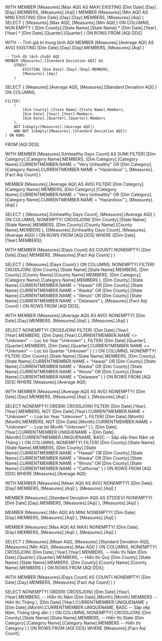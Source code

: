 ﻿WITH 
    MEMBER [Measures].[Max AQI] AS
        MAX(
            EXISTING [Dim Date].[Day].[Day].MEMBERS,
            [Measures].[Aqi]
        )
    MEMBER [Measures].[Min AQI] AS
        MIN(
            EXISTING [Dim Date].[Day].[Day].MEMBERS,
            [Measures].[Aqi]
        )
SELECT 
    {
        [Measures].[Max AQI],
        [Measures].[Min AQI]
    } ON COLUMNS,
    NON EMPTY 
    (
        [Dim County].[State Name].[State Name] *
        [Dim Date].[Year].[Year] *
        [Dim Date].[Quarter].[Quarter]
    ) ON ROWS
FROM [AQI DDS]

WITH 
    -- Tính giá trị trung bình AQI
    MEMBER [Measures].[Average AQI] AS
        AVG(
            EXISTING [Dim Date].[Day].[Day].MEMBERS,
            [Measures].[Aqi]
        )

    -- Tính độ lệch chuẩn AQI
    MEMBER [Measures].[Standard Deviation AQI] AS
        STDEV(
            EXISTING [Dim Date].[Day].[Day].MEMBERS,
            [Measures].[Aqi]
        )

SELECT 
    {
        [Measures].[Average AQI],
        [Measures].[Standard Deviation AQI]
    } ON COLUMNS,
    
    FILTER(
        (
            [Dim County].[State Name].[State Name].Members,
            [Dim Date].[Year].[Year].Members,
            [Dim Date].[Quarter].[Quarter].Members
        ),
        NOT IsEmpty([Measures].[Average AQI])
        AND NOT IsEmpty([Measures].[Standard Deviation AQI])
    ) ON ROWS

FROM [AQI DDS]


WITH 
MEMBER [Measures].[Unhealthy Days Count] AS
    SUM(
        FILTER(
            [Dim Category].[Category Name].MEMBERS,
            [Dim Category].[Category Name].CURRENTMEMBER.NAME = "Very Unhealthy"
            OR [Dim Category].[Category Name].CURRENTMEMBER.NAME = "Hazardous"
        ),
        [Measures].[Fact Aqi Count]
    )

MEMBER [Measures].[Average AQI] AS
    AVG(
        FILTER(
            [Dim Category].[Category Name].MEMBERS,
            [Dim Category].[Category Name].CURRENTMEMBER.NAME = "Very Unhealthy"
            OR [Dim Category].[Category Name].CURRENTMEMBER.NAME = "Hazardous"
        ),
        [Measures].[Aqi]
    )

SELECT 
    {
        [Measures].[Unhealthy Days Count], 
        [Measures].[Average AQI]
    } ON COLUMNS,
    NONEMPTY(
        CROSSJOIN(
            [Dim County].[State Name].[State Name].MEMBERS, 
            [Dim County].[County Name].[County Name].MEMBERS
        ),
        {[Measures].[Unhealthy Days Count], [Measures].[Average AQI]}
    ) ON ROWS
FROM [AQI DDS]
WHERE 
    ([Dim Date].[Year].MEMBERS);


WITH 
MEMBER [Measures].[Days Count] AS
    COUNT(
        NONEMPTY(
            [Dim Date].[Day].MEMBERS,
            [Measures].[Fact Aqi Count]
        )
    )

SELECT 
    {
        [Measures].[Days Count]
    } ON COLUMNS,
    NONEMPTY(
        FILTER(
            CROSSJOIN(
                [Dim County].[State Name].[State Name].MEMBERS,
                [Dim County].[County Name].[County Name].MEMBERS,
                [Dim Category].[Category Name].[Category Name].MEMBERS
            ),
            [Dim County].[State Name].CURRENTMEMBER.NAME = "Hawaii"
            OR [Dim County].[State Name].CURRENTMEMBER.NAME = "Alaska"
            OR [Dim County].[State Name].CURRENTMEMBER.NAME = "Illinois"
            OR [Dim County].[State Name].CURRENTMEMBER.NAME = "Delaware"
        ),
        [Measures].[Fact Aqi Count]
    ) ON ROWS
FROM [AQI DDS];


WITH 
MEMBER [Measures].[Average AQI] AS
    AVG(
        NONEMPTY(
            [Dim Date].[Day].MEMBERS,
            [Measures].[Aqi]
        ),
        [Measures].[Aqi]
    )

SELECT 
    NONEMPTY(
        CROSSJOIN(
            FILTER(
                [Dim Date].[Year].[Year].MEMBERS,
                [Dim Date].[Year].CURRENTMEMBER.NAME <> "Unknown" -- Lọc bỏ Year "Unknown"
            ),
            FILTER(
                [Dim Date].[Quarter].[Quarter].MEMBERS,
                [Dim Date].[Quarter].CURRENTMEMBER.NAME <> "Unknown" -- Lọc bỏ Quarter "Unknown"
            )
        )
    ) ON COLUMNS,
    NONEMPTY(
        FILTER(
            [Dim County].[State Name].[State Name].MEMBERS,
            [Dim County].[State Name].CURRENTMEMBER.NAME = "Hawaii"
            OR [Dim County].[State Name].CURRENTMEMBER.NAME = "Alaska"
            OR [Dim County].[State Name].CURRENTMEMBER.NAME = "Illinois"
            OR [Dim County].[State Name].CURRENTMEMBER.NAME = "Delaware"
        )
    ) ON ROWS
FROM [AQI DDS]
WHERE [Measures].[Average AQI];

WITH 
MEMBER [Measures].[Average AQI] AS
    AVG(
        NONEMPTY(
            [Dim Date].[Day].MEMBERS,
            [Measures].[Aqi]
        ),
        [Measures].[Aqi]
    )

SELECT 
    NONEMPTY(
        ORDER(
            CROSSJOIN(
                FILTER(
                    [Dim Date].[Year].[Year].MEMBERS,
                    NOT [Dim Date].[Year].CURRENTMEMBER.NAME = "Unknown" -- Loại bỏ Year "Unknown"
                ),
                FILTER(
                    [Dim Date].[Month].[Month].MEMBERS,
                    NOT [Dim Date].[Month].CURRENTMEMBER.NAME = "Unknown" -- Loại bỏ Month "Unknown"
                )
            ),
            [Dim Date].[Year].CURRENTMEMBER.UNIQUENAME + [Dim Date].[Month].CURRENTMEMBER.UNIQUENAME, BASC -- Sắp xếp theo Năm và Tháng
        )
    ) ON COLUMNS,
    NONEMPTY(
        FILTER(
            [Dim County].[State Name].[State Name].MEMBERS,
            [Dim County].[State Name].CURRENTMEMBER.NAME = "Hawaii"
            OR [Dim County].[State Name].CURRENTMEMBER.NAME = "Alaska"
            OR [Dim County].[State Name].CURRENTMEMBER.NAME = "Illinois"
            OR [Dim County].[State Name].CURRENTMEMBER.NAME = "California"
        )
    ) ON ROWS
FROM [AQI DDS]
WHERE [Measures].[Average AQI];




WITH 
MEMBER [Measures].[Mean AQI] AS
    AVG(
        NONEMPTY(
            [Dim Date].[Day].MEMBERS,
            [Measures].[Aqi]
        ),
        [Measures].[Aqi]
    )

MEMBER [Measures].[Standard Deviation AQI] AS
    STDDEV(
        NONEMPTY(
            [Dim Date].[Day].MEMBERS,
            [Measures].[Aqi]
        ),
        [Measures].[Aqi]
    )

MEMBER [Measures].[Min AQI] AS
    MIN(
        NONEMPTY(
            [Dim Date].[Day].MEMBERS,
            [Measures].[Aqi]
        ),
        [Measures].[Aqi]
    )

MEMBER [Measures].[Max AQI] AS
    MAX(
        NONEMPTY(
            [Dim Date].[Day].MEMBERS,
            [Measures].[Aqi]
        ),
        [Measures].[Aqi]
    )

SELECT 
    {
        [Measures].[Mean AQI],
        [Measures].[Standard Deviation AQI],
        [Measures].[Min AQI],
        [Measures].[Max AQI]
    } ON COLUMNS,
    NONEMPTY(
        CROSSJOIN(
            [Dim Date].[Year].[Year].MEMBERS, -- Hiển thị Năm
            [Dim Date].[Quarter].[Quarter].MEMBERS, -- Hiển thị Quý
            [Dim County].[State Name].[State Name].MEMBERS,
            [Dim County].[County Name].[County Name].MEMBERS
        )
    ) ON ROWS
FROM [AQI DDS];


WITH 
MEMBER [Measures].[Days Count] AS
    COUNT(
        NONEMPTY(
            [Dim Date].[Day].MEMBERS,
            [Measures].[Fact Aqi Count]
        )
    )

SELECT 
    NONEMPTY(
        ORDER(
            CROSSJOIN(
                [Dim Date].[Year].[Year].MEMBERS, -- Hiển thị Năm
                [Dim Date].[Month].[Month].MEMBERS -- Hiển thị Tháng
            ),
            [Dim Date].[Year].CURRENTMEMBER.UNIQUENAME + [Dim Date].[Month].CURRENTMEMBER.UNIQUENAME, BASC -- Sắp xếp Năm, Tháng tăng dần
        )
    ) ON COLUMNS,
    NONEMPTY(
        CROSSJOIN(
            [Dim County].[State Name].[State Name].MEMBERS, -- Hiển thị State
            [Dim Category].[Category Name].[Category Name].MEMBERS -- Hiển thị Category
        )
    ) ON ROWS
FROM [AQI DDS]
WHERE [Measures].[Fact Aqi Count];










